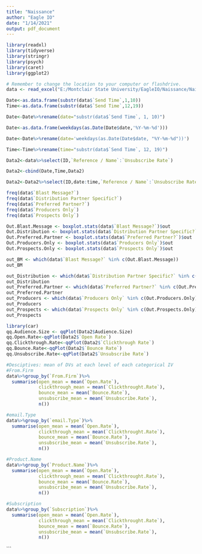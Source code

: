 ---
title: "Naissance"
author: "Eagle IO"
date: "1/14/2021"
output: pdf_document
---

```{r,echo=FALSE,include=FALSE}
library(readxl)
library(tidyverse)
library(stringr)
library(psych)
library(caret)
library(ggplot2)

# Remember to change the location to your computer or flashdrive. 
data <- read_excel("E:/Montclair State University/EagleIO/Naissance/Naissance e-Mail Metrics Pilot - Data Template.xlsx")
```

```{r, include=FALSE}
Date<-as.data.frame(substr(data$`Send Time`,1,10))
Time<-as.data.frame(substr(data$`Send Time`,12,19))

Date<-Date%>%rename(date="substr(data$`Send Time`, 1, 10)")

Date<-as.data.frame(weekdays(as.Date(Date$date,'%Y-%m-%d')))

Date<-Date%>%rename(date='weekdays(as.Date(Date$date, "%Y-%m-%d"))')

Time<-Time%>%rename(time="substr(data$`Send Time`, 12, 19)")

Data2<-data%>%select(ID,`Reference / Name`:`Unsubscribe Rate`)

Data2<-cbind(Date,Time,Data2)

Data2<-Data2%>%select(ID,date:time,`Reference / Name`:`Unsubscribe Rate`)

```



```{r,echo=FALSE}
freq(data$`Blast Message?`)
freq(data$`Distribution Partner Specific?`)
freq(data$`Preferred Partner?`)
freq(data$`Producers Only`)
freq(data$`Prospects Only`)
```

```{r}
Out.Blast.Message <- boxplot.stats(data$`Blast Message?`)$out
Out.Distribution <- boxplot.stats(data$`Distribution Partner Specific?`)$out
Out.Preferred.Partner <- boxplot.stats(data$`Preferred Partner?`)$out
Out.Producers.Only <- boxplot.stats(data$`Producers Only`)$out
Out.Prospects.Only <- boxplot.stats(data$`Prospects Only`)$out

out_BM <- which(data$`Blast Message?` %in% c(Out.Blast.Message))
out_BM

out_Distribution <- which(data$`Distribution Partner Specific?` %in% c(Out.Distribution))
out_Distribution
out_Preferred.Partner <- which(data$`Preferred Partner?` %in% c(Out.Preferred.Partner))
out_Preferred.Partner
out_Producers <- which(data$`Producers Only` %in% c(Out.Producers.Only))
out_Producers
out_Prospects <- which(data$`Prospects Only` %in% c(Out.Prospects.Only))
out_Prospects
```

```{r}
library(car)
qq.Audience.Size <- qqPlot(Data2$Audience.Size)
qq.Open.Rate<-qqPlot(Data2$`Open Rate`)
qq.Clickthrough.Rate<-qqPlot(Data2$`Clickthrough Rate`)
qq.Bounce.Rate<-qqPlot(Data2$`Bounce Rate`)
qq.Unsubscribe.Rate<-qqPlot(Data2$`Unsubscribe Rate`)


```


```{r}
#Desciptives: mean of DVs at each level of each categorical IV
#From.Firm
data%>%group_by(`From.Firm`)%>%
  summarise(open_mean = mean(`Open.Rate`),
            clickthrough_mean = mean(`Clickthrought.Rate`),
            bounce_mean = mean(`Bounce.Rate`),
            unsubscribe_mean = mean(`Unsubscribe.Rate`),
            n())

#email.Type
data%>%group_by(`email.Type`)%>%
  summarise(open_mean = mean(`Open.Rate`),
            clickthrough_mean = mean(`Clickthrought.Rate`),
            bounce_mean = mean(`Bounce.Rate`),
            unsubscribe_mean = mean(`Unsubscribe.Rate`),
            n())

#Product.Name
data%>%group_by(`Product.Name`)%>%
  summarise(open_mean = mean(`Open.Rate`),
            clickthrough_mean = mean(`Clickthrought.Rate`),
            bounce_mean = mean(`Bounce.Rate`),
            unsubscribe_mean = mean(`Unsubscribe.Rate`),
            n())

#Subscription
data%>%group_by(`Subscription`)%>%
  summarise(open_mean = mean(`Open.Rate`),
            clickthrough_mean = mean(`Clickthrought.Rate`),
            bounce_mean = mean(`Bounce.Rate`),
            unsubscribe_mean = mean(`Unsubscribe.Rate`),
            n())
```
```

